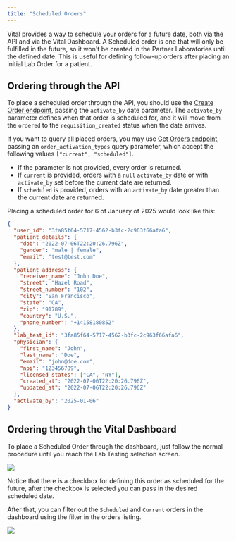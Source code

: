 ```yaml
---
title: "Scheduled Orders"
---
```


Vital provides a way to schedule your orders for a future date, both via the API and via the Vital Dashboard. A Scheduled order is
one that will only be fulfilled in the future, so it won't be created in the Partner Laboratories until the defined date. This is useful for
defining follow-up orders after placing an initial Lab Order for a patient.


## Ordering through the API

To place a scheduled order through the API, you should use the [Create Order endpoint](/api-reference/lab-testing/create-order),
passing the `activate_by` date parameter. The `activate_by` parameter defines when that order is scheduled for,
and it will move from the `ordered` to the `requisition_created` status when the date arrives.

If you want to query all placed orders, you may use [Get Orders endpoint](/api-reference/lab-testing/get-orders), passing an `order_activation_types` query parameter, which accept the following values `["current", "scheduled"]`.
- If the parameter is not provided, every order is returned.
- If `current` is provided, orders with a `null` `activate_by` date or with `activate_by` set before the current date are returned.
- If `scheduled` is provided, orders with an `activate_by` date greater than the current date are returned.

Placing a scheduled order for 6 of January of 2025 would look like this:

```json Placing a Scheduled Order request
{
  "user_id": "3fa85f64-5717-4562-b3fc-2c963f66afa6",
  "patient_details": {
    "dob": "2022-07-06T22:20:26.796Z",
    "gender": "male | female",
    "email": "test@test.com"
  },
  "patient_address": {
    "receiver_name": "John Doe",
    "street": "Hazel Road",
    "street_number": "102",
    "city": "San Francisco",
    "state": "CA",
    "zip": "91789",
    "country": "U.S.",
    "phone_number": "+14158180852"
  },
  "lab_test_id": "3fa85f64-5717-4562-b3fc-2c963f66afa6",
  "physician": {
    "first_name": "John",
    "last_name": "Doe",
    "email": "john@doe.com",
    "npi": "123456789",
    "licensed_states": ["CA", "NY"],
    "created_at": "2022-07-06T22:20:26.796Z",
    "updated_at": "2022-07-06T22:20:26.796Z"
  },
  "activate_by": "2025-01-06"
}
```


## Ordering through the Vital Dashboard

To place a Scheduled Order through the dashboard, just follow the normal procedure until you reach the Lab Testing selection screen.

<Frame caption="Select Lab Test.">
    <img src="/img/order_lab_testing_selection.png"/>
</Frame>

Notice that there is a checkbox for defining this order as scheduled for the future, after the checkbox is selected you can pass in the desired scheduled date.

After that, you can filter out the `Scheduled` and `Current` orders in the dashboard using the filter in the orders listing.

<Frame caption="Order List filter.">
    <img src="/img/order_list_filter.png"/>
</Frame>